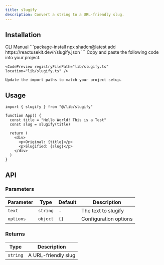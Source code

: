```yaml
---
title: slugify
description: Convert a string to a URL-friendly slug.
---
```


## Installation

<CodeTabs>
  <TabsList>
    <TabsTrigger value="cli">CLI</TabsTrigger>
    <TabsTrigger value="manual">Manual</TabsTrigger>
  </TabsList>
  
  <TabsContent value="cli">
    ```package-install
    npx shadcn@latest add https://reactusekit.dev/r/slugify.json
    ```
  </TabsContent>
  
  <TabsContent value="manual">
    Copy and paste the following code into your project.

    <CodePreview registryFilePath="lib/slugify.ts" location="lib/slugify.ts" />

    Update the import paths to match your project setup.

  </TabsContent>
</CodeTabs>

## Usage

```tsx
import { slugify } from "@/lib/slugify"

function App() {
  const title = "Hello World! This is a Test"
  const slug = slugify(title)

  return (
    <div>
      <p>Original: {title}</p>
      <p>Slugified: {slug}</p>
    </div>
  )
}
```

## API

### Parameters

| Parameter | Type     | Default | Description           |
| --------- | -------- | ------- | --------------------- |
| `text`    | `string` | -       | The text to slugify   |
| `options` | `object` | `{}`    | Configuration options |

### Returns

| Type     | Description         |
| -------- | ------------------- |
| `string` | A URL-friendly slug |
